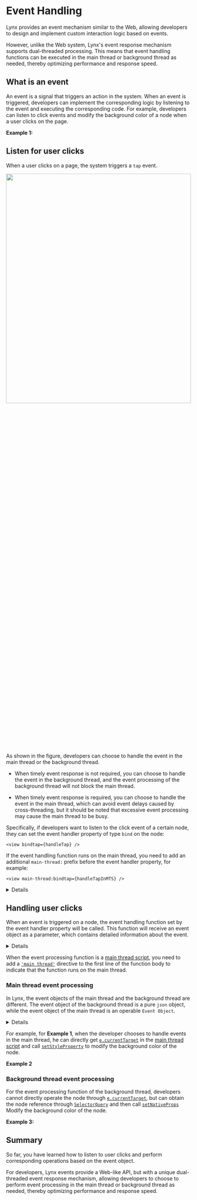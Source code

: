 
# Event Handling

Lynx provides an event mechanism similar to the Web, allowing developers to design and implement custom interaction logic based on events.

However, unlike the Web system, Lynx's event response mechanism supports dual-threaded processing. This means that event handling functions can be executed in the main thread or background thread as needed, thereby optimizing performance and response speed.

## What is an event

An event is a signal that triggers an action in the system. When an event is triggered, developers can implement the corresponding logic by listening to the event and executing the corresponding code. For example, developers can listen to click events and modify the background color of a node when a user clicks on the page.

**Example 1:**

<Go
  example="event"
  defaultFile="src/event_bubble/index.tsx"
  defaultEntryFile="dist/event_bubble.lynx.bundle"
  img="https://lf-lynx.tiktok-cdns.com/obj/lynx-artifacts-oss-sg/lynx-website/assets/doc/event/event_bubble.gif"
  highlight="{7-12,23}"
  entry="src/event_bubble"
/>

## Listen for user clicks

When a user clicks on a page, the system triggers a `tap` event.

<img
  src="https://lf-lynx.tiktok-cdns.com/obj/lynx-artifacts-oss-sg/lynx-website/assets/doc/event/event_handling.png"
  width="100%"
  height="40%"
/>

As shown in the figure, developers can choose to handle the event in the main thread or the background thread.

- When timely event response is not required, you can choose to handle the event in the background thread, and the event processing of the background thread will not block the main thread.

- When timely event response is required, you can choose to handle the event in the main thread, which can avoid event delays caused by cross-threading, but it should be noted that excessive event processing may cause the main thread to be busy.

Specifically, if developers want to listen to the click event of a certain node, they can set the event handler property of type `bind` on the node:

```tsx
<view bindtap={handleTap} />
```

If the event handling function runs on the main thread, you need to add an additional `main-thread:` prefix before the event handler property, for example:

```tsx
<view main-thread:bindtap={handleTapInMTS} />
```

<Details title="How to intercept or specifically listen to an event?">

In Lynx
, the event handler property can also implement event interception and cross-component event listening. For details, please refer to [Event Propagation](/guide/interaction/event-handling/event-propagation).

</Details>

## Handling user clicks

When an event is triggered on a node, the event handling function set by the event handler property will be called. This function will receive an event object as a parameter, which contains detailed information about the event.

<Details title="What are the event objects?">
  All event objects inherit from [Event](/api/lynx-api/event/event). Developers
  can write event processing logic based on event objects in event processing
  functions.
</Details>

When the event processing function is a [main thread script](../../react/main-thread-script.mdx), you need to add a [`'main thread'`](../../api/react/Document.directives.mdx#main-thread) directive to the first line of the function body to indicate that the function runs on the main thread.

### Main thread event processing

In Lynx, the event objects of the main thread and the background thread are different. The event object of the background thread is a pure `json` object, while the event object of the main thread is an operable `Event Object`.

<Details title="How to operate nodes based on event objects?">
  Lynx provides a variety of ways to operate nodes, please refer to
  [Manipulating
  elements](guide/interaction/event-handling/manipulating-element.react) for
  details.
</Details>

For example, for **Example 1**, when the developer chooses to handle events in the main thread, he can directly get [`e.currentTarget`](../../../api/lynx-api/event/event.mdx#currenttarget) in the [main thread script](../../react/main-thread-script.mdx) and call [`setStyleProperty`](../../api/lynx-api/main-thread/main-thread-element.mdx#elementsetstyleproperty) to modify the background color of the node.

**Example 2**

<Go
  example="event"
  defaultFile="src/event_node_eom/index.tsx"
  defaultEntryFile="dist/event_node_eom.lynx.bundle"
  img="https://lf-lynx.tiktok-cdns.com/obj/lynx-artifacts-oss-sg/lynx-website/assets/doc/event/event_node_eom.gif"
  highlight="{4-11,16}"
  entry="src/event_node_eom"
/>

### Background thread event processing

For the event processing function of the background thread, developers cannot directly operate the node through [`e.currentTarget`](../../../api/lynx-api/event/event.mdx#currenttarget), but can obtain the node reference through [`SelectorQuery`](../../../api/lynx-api/selector-query.mdx) and then call [`setNativeProps`](../../api/lynx-api/nodes-ref/nodes-ref-set-native-props.mdx) Modify the background color of the node.

**Example 3:**

<Go
  example="event"
  defaultFile="src/event_node_sq/index.tsx"
  defaultEntryFile="dist/event_node_sq.lynx.bundle"
  img="https://lf-lynx.tiktok-cdns.com/obj/lynx-artifacts-oss-sg/lynx-website/assets/doc/event/event_node_sq.gif"
  highlight="{5-16,21}"
  entry="src/event_node_sq"
/>

## Summary

So far, you have learned how to listen to user clicks and perform corresponding operations based on the event object.

For developers, Lynx events provide a Web-like API, but with a unique dual-threaded event response mechanism, allowing developers to choose to perform event processing in the main thread or background thread as needed, thereby optimizing performance and response speed.
